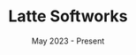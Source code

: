 ---
title: "Latte Softworks"
date: May 2023 - Present
role: "Honorary & Contribute Developer"
description: "Organization & Community Focused Towards Software Development, Security Research, and Digital Infrastructure"
slug: "latte"
img_logo:
  src: "/assets/Lattesoft.png"
  alt: "Latte"
---